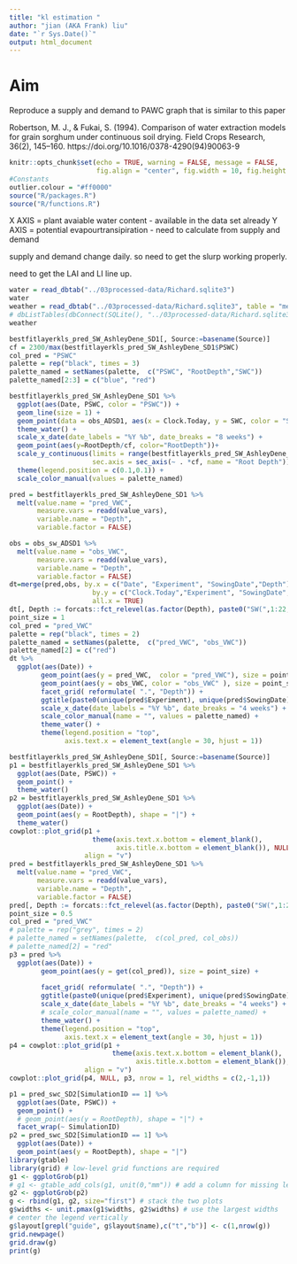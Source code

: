 ```yaml
---
title: "kl estimation "
author: "jian (AKA Frank) liu"
date: "`r Sys.Date()`"
output: html_document
---
```


# Aim

Reproduce a supply and demand to PAWC graph that is similar to this paper

Robertson, M. J., & Fukai, S. (1994). Comparison of water extraction models for grain sorghum under continuous soil drying. Field Crops Research, 36(2), 145–160. https://doi.org/10.1016/0378-4290(94)90063-9


```r
knitr::opts_chunk$set(echo = TRUE, warning = FALSE, message = FALSE,
                      fig.align = "center", fig.width = 10, fig.height = 7, dpi = 300)
#Constants
outlier.colour = "#ff0000"
source("R/packages.R")
source("R/functions.R")
```

X AXIS = plant avaiable water content - available in the data set already
Y AXIS = potential evapourtransipiration - need to calculate from supply and demand 

supply and demand change daily. 
so need to get the slurp working properly. 

need to get the LAI and LI line up. 

```r
water = read_dbtab("../03processed-data/Richard.sqlite3")
water
weather = read_dbtab("../03processed-data/Richard.sqlite3", table = "met_AshleyDene")
# dbListTables(dbConnect(SQLite(), "../03processed-data/Richard.sqlite3"))
weather

```



```r
bestfitlayerkls_pred_SW_AshleyDene_SD1[, Source:=basename(Source)]
cf = 2300/max(bestfitlayerkls_pred_SW_AshleyDene_SD1$PSWC)
col_pred = "PSWC"
palette = rep("black", times = 3)
palette_named = setNames(palette,  c("PSWC", "RootDepth","SWC"))
palette_named[2:3] = c("blue", "red")

bestfitlayerkls_pred_SW_AshleyDene_SD1 %>% 
  ggplot(aes(Date, PSWC, color = "PSWC")) +
  geom_line(size = 1) +
  geom_point(data = obs_ADSD1, aes(x = Clock.Today, y = SWC, color = "SWC")) +
  theme_water() +
  scale_x_date(date_labels = "%Y %b", date_breaks = "8 weeks") +
  geom_point(aes(y=RootDepth/cf, color="RootDepth"))+
  scale_y_continuous(limits = range(bestfitlayerkls_pred_SW_AshleyDene_SD1$PSWC), 
                     sec.axis = sec_axis(~ . *cf, name = "Root Depth")) +
  theme(legend.position = c(0.1,0.1)) +
  scale_color_manual(values = palette_named)
```
```r
pred = bestfitlayerkls_pred_SW_AshleyDene_SD1 %>% 
  melt(value.name = "pred_VWC",
       measure.vars = readd(value_vars), 
       variable.name = "Depth",
       variable.factor = FALSE)

obs = obs_sw_ADSD1 %>% 
  melt(value.name = "obs_VWC",
       measure.vars = readd(value_vars), 
       variable.name = "Depth",
       variable.factor = FALSE)
dt=merge(pred,obs, by.x = c("Date", "Experiment", "SowingDate","Depth"),
                     by.y = c("Clock.Today","Experiment", "SowingDate", "Depth"),
                     all.x = TRUE)
dt[, Depth := forcats::fct_relevel(as.factor(Depth), paste0("SW(",1:22, ")"))]
point_size = 1
col_pred = "pred_VWC"
palette = rep("black", times = 2)
palette_named = setNames(palette,  c("pred_VWC", "obs_VWC"))
palette_named[2] = c("red")
dt %>% 
  ggplot(aes(Date)) +
        geom_point(aes(y = pred_VWC,  color = "pred_VWC"), size = point_size) +
        geom_point(aes(y = obs_VWC, color = "obs_VWC" ), size = point_size) +
        facet_grid( reformulate( ".", "Depth")) +
        ggtitle(paste0(unique(pred$Experiment), unique(pred$SowingDate))) +
        scale_x_date(date_labels = "%Y %b", date_breaks = "4 weeks") +
        scale_color_manual(name = "", values = palette_named) +
        theme_water() +
        theme(legend.position = "top",
              axis.text.x = element_text(angle = 30, hjust = 1))
```


```r
bestfitlayerkls_pred_SW_AshleyDene_SD1[, Source:=basename(Source)]
p1 = bestfitlayerkls_pred_SW_AshleyDene_SD1 %>% 
  ggplot(aes(Date, PSWC)) +
  geom_point() +
  theme_water()
p2 = bestfitlayerkls_pred_SW_AshleyDene_SD1 %>% 
  ggplot(aes(Date)) +
  geom_point(aes(y = RootDepth), shape = "|") +
  theme_water()
cowplot::plot_grid(p1 + 
                     theme(axis.text.x.bottom = element_blank(),
                           axis.title.x.bottom = element_blank()), NULL, p2, 
                   align = "v")
pred = bestfitlayerkls_pred_SW_AshleyDene_SD1 %>% 
  melt(value.name = "pred_VWC",
       measure.vars = readd(value_vars), 
       variable.name = "Depth",
       variable.factor = FALSE)
pred[, Depth := forcats::fct_relevel(as.factor(Depth), paste0("SW(",1:22, ")"))]
point_size = 0.5
col_pred = "pred_VWC"
# palette = rep("grey", times = 2)
# palette_named = setNames(palette,  c(col_pred, col_obs))
# palette_named[2] = "red"
p3 = pred %>% 
  ggplot(aes(Date)) +
        geom_point(aes(y = get(col_pred)), size = point_size) +
        
        facet_grid( reformulate( ".", "Depth")) +
        ggtitle(paste0(unique(pred$Experiment), unique(pred$SowingDate))) +
        scale_x_date(date_labels = "%Y %b", date_breaks = "4 weeks") +
        # scale_color_manual(name = "", values = palette_named) +
        theme_water() +
        theme(legend.position = "top",
              axis.text.x = element_text(angle = 30, hjust = 1))
p4 = cowplot::plot_grid(p1 + 
                          theme(axis.text.x.bottom = element_blank(),
                                axis.title.x.bottom = element_blank()), NULL, p2, 
                   align = "v")
cowplot::plot_grid(p4, NULL, p3, nrow = 1, rel_widths = c(2,-1,1))

```


```r
p1 = pred_swc_SD2[SimulationID == 1] %>% 
  ggplot(aes(Date, PSWC)) +
  geom_point() +
  # geom_point(aes(y = RootDepth), shape = "|") + 
  facet_wrap(~ SimulationID)
p2 = pred_swc_SD2[SimulationID == 1] %>% 
  ggplot(aes(Date)) +
  geom_point(aes(y = RootDepth), shape = "|")
library(gtable)
library(grid) # low-level grid functions are required
g1 <- ggplotGrob(p1)
# g1 <- gtable_add_cols(g1, unit(0,"mm")) # add a column for missing legend
g2 <- ggplotGrob(p2)
g <- rbind(g1, g2, size="first") # stack the two plots
g$widths <- unit.pmax(g1$widths, g2$widths) # use the largest widths
# center the legend vertically
g$layout[grepl("guide", g$layout$name),c("t","b")] <- c(1,nrow(g))
grid.newpage()
grid.draw(g)
print(g)
```